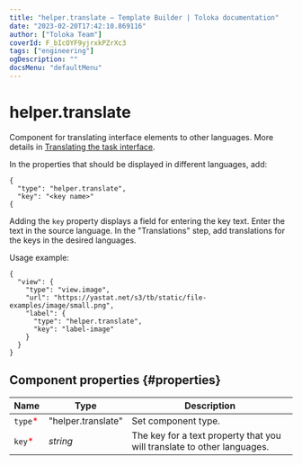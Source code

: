 ```yaml
---
title: "helper.translate — Template Builder | Toloka documentation"
date: "2023-02-20T17:42:10.869116"
author: ["Toloka Team"]
coverId: F_bIcOYF9yjrxkPZrXc3
tags: ["engineering"]
ogDescription: ""
docsMenu: "defaultMenu"
---
```



# helper.translate

Component for translating interface elements to other languages. More details in [Translating the task interface](/docs/guide/project-languages#interface-translate).

In the properties that should be displayed in different languages, add:

```
{
  "type": "helper.translate",
  "key": "<key name>"
{
```

Adding the `key` property displays a field for entering the key text. Enter the text in the source language. In the "Translations" step, add translations for the keys in the desired languages.

Usage example:

```
{
  "view": {
    "type": "view.image",
    "url": "https://yastat.net/s3/tb/static/file-examples/image/small.png",
    "label": {
      "type": "helper.translate",
      "key": "label-image"
    }
  }
}
```

## Component properties {#properties}

**Name** | **Type** | **Description**
----- | ----- | -----
`type`<span style="color: red">\*</span> | "helper.translate" | Set component type.
`key`<span style="color: red">\*</span> | _string_ | The key for a text property that you will translate to other languages.

<ContactSupport/>

